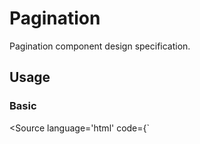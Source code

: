 
# Pagination

<p>
  Pagination component design specification.
</p>

## Usage

<p></p>

### Basic
<Canvas withSource="none">
  <Story name="basic" id="components-pagination--basic" />
</Canvas>

<Source language='html' code={`
<script>
<\/script>

<Pagination bind:page={page} total={totalCount}/>
`}/>

### 2-8 pages
<Canvas withSource="open">
  <Story id="components-pagination--second"/>
</Canvas>

### 9+ pages
<Canvas withSource="open">
  <Story id="components-pagination--third"/>
</Canvas>

## Arguments
<ArgsTable of={Pagination} />
